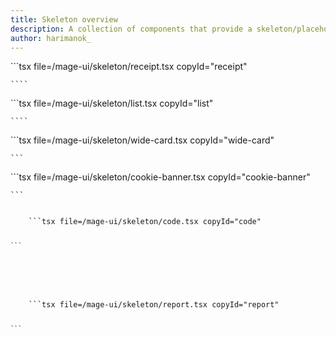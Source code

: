 ```yaml
---
title: Skeleton overview
description: A collection of components that provide a skeleton/placeholders for different types of content. This can be used in feature cards and other components.
author: harimanok_
---
```



<ComponentList>
  <ComponentListItem copyId="receipt">
    <Receipt />
    ```tsx file=<rootDir>/mage-ui/skeleton/receipt.tsx copyId="receipt"

    ````

  </ComponentListItem>

  <ComponentListItem copyId="list">
    <List />
    ```tsx file=<rootDir>/mage-ui/skeleton/list.tsx copyId="list"

    ````

  </ComponentListItem>

  <ComponentListItem copyId="wide-card">
    <WideCard />
    ```tsx file=<rootDir>/mage-ui/skeleton/wide-card.tsx copyId="wide-card"

    ```

  </ComponentListItem>

  <ComponentListItem copyId="cookie-banner">
    <CookieBanner />
    ```tsx file=<rootDir>/mage-ui/skeleton/cookie-banner.tsx copyId="cookie-banner"

    ```

  </ComponentListItem>

  <ComponentListItem copyId="code">
    <Code />
    ```tsx file=<rootDir>/mage-ui/skeleton/code.tsx copyId="code"
      
    ```
  </ComponentListItem>

  <ComponentListItem copyId="report">
    <Report />
    ```tsx file=<rootDir>/mage-ui/skeleton/report.tsx copyId="report"
      
    ```
  </ComponentListItem>
</ComponentList>


